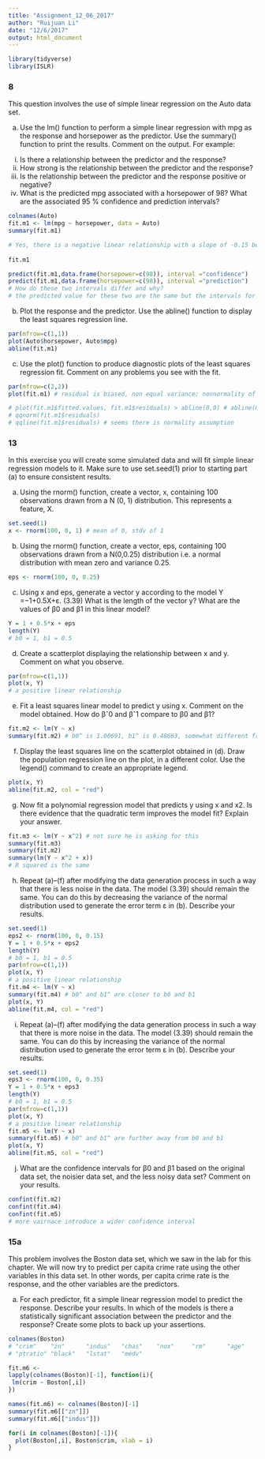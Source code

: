 ```yaml
---
title: "Assignment_12_06_2017"
author: "Ruijuan Li"
date: "12/6/2017"
output: html_document
---
```


```r
library(tidyverse)
library(ISLR)
```

### 8 
This question involves the use of simple linear regression on the Auto data set.

(a) Use the lm() function to perform a simple linear regression with mpg as the response and horsepower as the predictor. Use the summary() function to print the results. Comment on the output. For example:

i. Is there a relationship between the predictor and the response?
ii. How strong is the relationship between the predictor and the response?
iii. Is the relationship between the predictor and the response positive or negative?
iv. What is the predicted mpg associated with a horsepower of 98? What are the associated 95 % confidence and prediction intervals? 
```r
colnames(Auto)
fit.m1 <- lm(mpg ~ horsepower, data = Auto)
summary(fit.m1) 

# Yes, there is a negative linear relationship with a slope of -0.15 between mpg and horsepower, which says every unit of increase of horsepower causes 0.15 unit decrease of mpg. 
 
fit.m1

predict(fit.m1,data.frame(horsepower=c(98)), interval ="confidence")
predict(fit.m1,data.frame(horsepower=c(98)), interval ="prediction") 
# How do these two intervals differ and why?
# the predicted value for these two are the same but the intervals for predicted value for new individuals are much bigger, because it includes the random variability around the mean.  
```

(b) Plot the response and the predictor. Use the abline() function to display the least squares regression line.
```r
par(mfrow=c(1,1))
plot(Auto$horsepower, Auto$mpg)
abline(fit.m1)
```

(c) Use the plot() function to produce diagnostic plots of the least squares regression fit. Comment on any problems you see with the fit.
```r
par(mfrow=c(2,2))
plot(fit.m1) # residual is biased, non equal variance; nonnormality of vairance 

# plot(fit.m1$fitted.values, fit.m1$residuals) > abline(0,0) # abline(0, 0) slope of 0 and intercept of 0 as ref line, seems like there is equal variance assumption 
# qqnorm(fit.m1$residuals)
# qqline(fit.m1$residuals) # seems there is normality assumption  
```

### 13
In this exercise you will create some simulated data and will fit simple linear regression models to it. Make sure to use set.seed(1) prior to starting part (a) to ensure consistent results. 

(a) Using the rnorm() function, create a vector, x, containing 100 observations drawn from a N (0, 1) distribution. This represents a feature, X.
```r
set.seed(1)
x <- rnorm(100, 0, 1) # mean of 0, stdv of 1
```

(b) Using the rnorm() function, create a vector, eps, containing 100 observations drawn from a N(0,0.25) distribution i.e. a normal distribution with mean zero and variance 0.25.
```r
eps <- rnorm(100, 0, 0.25)
```

(c) Using x and eps, generate a vector y according to the model
Y =−1+0.5X+ε. (3.39)
What is the length of the vector y? What are the values of β0 and β1 in this linear model? 
```r
Y = 1 + 0.5*x + eps
length(Y)
# b0 = 1, b1 = 0.5
```

(d) Create a scatterplot displaying the relationship between x and y. Comment on what you observe.
```r
par(mfrow=c(1,1))
plot(x, Y)
# a positive linear relationship 
```

(e) Fit a least squares linear model to predict y using x. Comment on the model obtained. How do βˆ0 and βˆ1 compare to β0 and β1?
```r
fit.m2 <- lm(Y ~ x)
summary(fit.m2) # b0^ is 1.00691, b1^ is 0.48663, somewhat different from b0 and b1
```

(f) Display the least squares line on the scatterplot obtained in (d). Draw the population regression line on the plot, in a different color. Use the legend() command to create an appropriate legend.
```r
plot(x, Y)
abline(fit.m2, col = "red") 
```

(g) Now fit a polynomial regression model that predicts y using x and x2. Is there evidence that the quadratic term improves the model fit? Explain your answer.
```r
fit.m3 <- lm(Y ~ x^2) # not sure he is asking for this
summary(fit.m3)
summary(fit.m2)
summary(lm(Y ~ x^2 + x))
# R squared is the same 
```

(h) Repeat (a)–(f) after modifying the data generation process in such a way that there is less noise in the data. The model (3.39) should remain the same. You can do this by decreasing the variance of the normal distribution used to generate the error term ε in (b). Describe your results.
```r
set.seed(1)
eps2 <- rnorm(100, 0, 0.15)
Y = 1 + 0.5*x + eps2
length(Y)
# b0 = 1, b1 = 0.5
par(mfrow=c(1,1))
plot(x, Y)
# a positive linear relationship 
fit.m4 <- lm(Y ~ x)
summary(fit.m4) # b0^ and b1^ are closer to b0 and b1
plot(x, Y)
abline(fit.m4, col = "red") 
```

(i) Repeat (a)–(f) after modifying the data generation process in such a way that there is more noise in the data. The model (3.39) should remain the same. You can do this by increasing the variance of the normal distribution used to generate the error term ε in (b). Describe your results.
```r
set.seed(1)
eps3 <- rnorm(100, 0, 0.35)
Y = 1 + 0.5*x + eps3
length(Y)
# b0 = 1, b1 = 0.5
par(mfrow=c(1,1))
plot(x, Y)
# a positive linear relationship 
fit.m5 <- lm(Y ~ x)
summary(fit.m5) # b0^ and b1^ are further away from b0 and b1
plot(x, Y)
abline(fit.m5, col = "red") 
```

(j) What are the confidence intervals for β0 and β1 based on the original data set, the noisier data set, and the less noisy data set? Comment on your results. 
```r
confint(fit.m2)
confint(fit.m4)
confint(fit.m5)
# more vairnace introduce a wider confidence interval 
```

### 15a 
This problem involves the Boston data set, which we saw in the lab for this chapter. We will now try to predict per capita crime rate using the other variables in this data set. In other words, per capita crime rate is the response, and the other variables are the predictors.

(a) For each predictor, fit a simple linear regression model to predict the response. Describe your results. In which of the models is there a statistically significant association between the predictor and the response? Create some plots to back up your assertions. 
```r
colnames(Boston) 
# "crim"    "zn"      "indus"   "chas"    "nox"     "rm"      "age"     "dis"     "rad"     "tax"    
# "ptratio" "black"   "lstat"   "medv"

fit.m6 <- 
lapply(colnames(Boston)[-1], function(i){
 lm(crim ~ Boston[,i])
})

names(fit.m6) <- colnames(Boston)[-1]
summary(fit.m6[["zn"]])
summary(fit.m6[["indus"]])

for(i in colnames(Boston)[-1]){
  plot(Boston[,i], Boston$crim, xlab = i)
}
```

